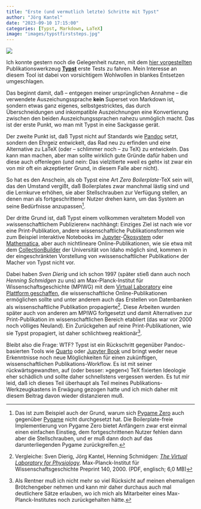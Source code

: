 ```yaml
---
title: "Erste (und vermutlich letzte) Schritte mit Typst"
author: "Jörg Kantel"
date: "2023-09-10 17:15:00"
categories: [Typst, Markdown, LaTeX]
image: "images/typstfirststeps.jpg"
---
```


[![](images/typstfirststeps-b.jpg)](https://www.flickr.com/photos/schockwellenreiter/53175696259/)

Ich konnte gestern noch die Gelegenheit nutzen, mit dem [hier vorgestellten](https://kantel.github.io/posts/2023090902_publikations_werkzeugkasten/) Publikationswerkzeug **[Typst](https://typst.app/)** erste Tests zu fahren. Mein Interesse an diesem Tool ist dabei von vorsichtigem Wohlwollen in blankes Entsetzen umgeschlagen.

Das beginnt damit, daß -- entgegen meiner ursprünglichen Annahme -- die verwendete Auszeichungssprache **kein** Superset von Markdown ist, sondern etwas ganz eigenes, selbstgestricktes, das durch Überschneidungen und inkompatible Auszeichnungen eine Konvertierung zwischen den beiden Auszeichungssprachen nahezu unmöglich macht. Das ist der erste Punkt, wo man mit Typst in eine Sackgasse gerät.

Der zweite Punkt ist, daß Typst nicht auf Standards wie [Pandoc](http://cognitiones.kantel-chaos-team.de/webworking/auszeichnungssprachen/pandoc.html) setzt, sondern den Ehrgeiz entwickelt, das Rad neu zu erfinden und eine Alternative zu LaTeX (oder -- schlimmer noch -- zu TeX) zu entwickeln. Das kann man machen, aber man sollte wirklich gute Gründe dafür haben und diese auch offenlegen (und nein: Das vielzitierte »weil es geht« ist zwar ein von mir oft ein akzeptierter Grund, in diesem Falle aber nicht).

So hat es den Anschein, als ob Typst eine Art *Zero Boilerplate*-TeX sein will, das den Umstand vergißt, daß Boilerplates zwar manchmal lästig sind und die Lernkurve erhöhen, sie aber Stellschrauben zur Verfügung stellen, an denen man als fortgeschrittener Nutzer drehen kann, um das System an seine Bedürfnisse anzupassen[^1].

[^1]: Das ist zum Beispiel auch der Grund, warum sich [Pygame Zero](http://cognitiones.kantel-chaos-team.de/multimedia/spieleprogrammierung/pygamezero.html) auch gegenüber [Pygame](http://cognitiones.kantel-chaos-team.de/multimedia/spieleprogrammierung/pygame.html) nicht durchgesetzt hat. Die Boilerplate-freie Implementierung von Pygame Zero bietet Anfängern zwar erst einmal einen einfachen Einstieg, dem fortgeschrittenen Nutzer fehlen dann aber die Stellschrauben, und er muß dann doch auf das darunterliegenden Pygame zurückgreifen.

Der dritte Grund ist, daß Typst einem vollkommen veraltetem Modell von »wissenschaftlichem Publizieren« nachhängt: Einziges Ziel ist nach wie vor eine Print-Publikation, andere wissenschaftliche Publikationsformen wie zum Beispiel interaktive Notebooks im [Jupyter](http://cognitiones.kantel-chaos-team.de/programmierung/python/jupyter.html)-[Ökosystem](http://cognitiones.kantel-chaos-team.de/programmierung/python/jupyterlab.html) oder [Mathematica](http://cognitiones.kantel-chaos-team.de/mathematik/mathematica.html), aber auch nichtlineare Online-Publikationen, wie sie etwa mit dem [CollectionBuilder](https://collectionbuilder.github.io/) der Universität von Idaho möglich sind, kommen in der eingeschränkten Vorstellung von »wissenschaftlicher Publikation« der Macher von Typst nicht vor.

Dabei haben *Sven Dierig* und ich schon 1997 (später stieß dann auch noch *Henning Schmidgen* zu uns) am Max-Planck-Institut für Wissenschaftsgeschichte (MPIWG) mit dem [Virtual Laboratory](https://de.wikipedia.org/wiki/Virtual_Laboratory) eine [Plattform geschaffen](https://vlp.mpiwg-berlin.mpg.de/index_html), die wissenschaftliche Online-Publikationen ermöglichen sollte und unter anderem auch das Erstellen von Datenbanken als wissenschaftliche Publikation propagierte[^2]. Diese Arbeiten wurden später auch von anderen am MPIWG fortgesetzt und damit Alternativen zur Print-Publikation im wissenschaftlichen Bereich etabliert (das war vor 2000 noch völliges Neuland). Ein Zurückgehen auf reine Print-Publikationen, wie sie Typst propagiert, ist daher schlichtweg reaktionär[^3].

[^2]: Vergleiche: Sven Dierig, Jörg Kantel, Henning Schmidgen: *[The Virtual Laboratory for Physiology](https://www.mpiwg-berlin.mpg.de/Preprints/P140.PDF)*. Max-Planck-Institut für Wissenschaftsgeschichte Preprint 140, 2000. (PDF, englisch; 6,0 MB)

[^3]: Als Rentner muß ich nicht mehr so viel Rücksicht auf meinen ehemaligen Brötchengeber nehmen und kann mir daher durchaus auch mal deutlichere Sätze erlauben, wo ich mich als Mitarbeiter eines Max-Planck-Institutes noch zurückgehalten hätte.

Bleibt also die Frage: WTF? Typst ist ein Rückschritt gegenüber Pandoc-basierten Tools wie [Quarto](http://cognitiones.kantel-chaos-team.de/webworking/staticsites/quarto.html) oder [Jupyter Book](https://jupyterbook.org/en/stable/intro.html) und bringt weder neue Erkenntnisse noch neue Möglichkeiten für einen zukünftigen, wissenschaftlichen Publikations-Workflow. Es ist mit seiner rückwärtsgewandten, auf (oder besser: »gegen«) TeX fixierten Ideologie eher schädlich und sollte daher schnellstens vergessen werden. Es tut mir leid, daß ich dieses Teil überhaupt als Teil meines Publikations-Werkzeugkastens in Erwägung gezogen hatte und ich mich daher mit diesem Beitrag davon wieder distanzieren muß.